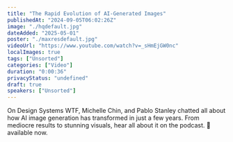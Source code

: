 ```yaml
---
title: "The Rapid Evolution of AI-Generated Images"
publishedAt: "2024-09-05T06:02:26Z"
image: "./hqdefault.jpg"
dateAdded: "2025-05-01"
poster: "./maxresdefault.jpg"
videoUrl: "https://www.youtube.com/watch?v=_sHmEjGW0nc"
localImages: true
tags: ["Unsorted"]
categories: ["Video"]
duration: "0:00:36"
privacyStatus: "undefined"
draft: true
speakers: ["Unsorted"]
---
```

On Design Systems WTF, Michelle Chin, and Pablo Stanley chatted all about how AI image generation has transformed in just a few years. From mediocre results to stunning visuals, hear all about it on the podcast.
📲 available now.

